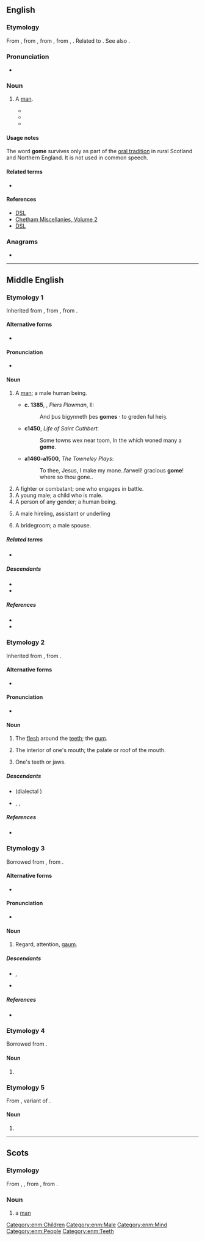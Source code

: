 {{also|gomë|gɔmɛ}}
==English==

===Etymology===
From {{der|en|enm|gome||man}}, from {{der|en|ang|guma||man}}, from {{inh|en|gem-pro|*gumô||man}}, from {{inh|en|ine-pro|*ǵʰmṓ||earthling}}, {{m|ine-pro|*dʰǵʰm̥mō||earthling}}. Related to {{cog|la|homō}}. See also {{m|en|human}}.

===Pronunciation===
* {{IPA|en|/ɡəʊm/}}

===Noun===
{{head|en|noun}}

# {{lb|en|obsolete|Scotland|Northern England}} A [[man]].
#* {{quote-text|en|title=The Knightly Tale of Golagros and Gawane|year=a. 1500|passage=A '''gome '''gais to ane garet.}}
#* {{quote-text|en|title=The Scottish Field|year=1515|passage=The King was glade of that golde, that the '''gome '''brought.}}
#* {{quote-journal|en|work=Scots Magazine|year=1820|passage=Whan the stalwart '''gome ''' strade ower the spait An' clasp'd me in the flude.}}

====Usage notes====
The word '''gome''' survives only as part of the [[oral tradition]] in rural Scotland and Northern England. It is not used in common speech.

====Related terms====
* {{l|en|bridegroom}}

====References====
* [http://www.dsl.ac.uk/entry/dost/gome DSL]
* [https://books.google.ru/books?id=LWNVAAAAcAAJ&pg=PR20&dq=The+king+was+glade+of+that+golde,+that+the+gome+brought,+And+promised+him+full+pertly,+his+part+for+to+take&hl=en&sa=X&ved=0ahUKEwiq5Ov94fLVAhUiCZoKHSIXAxoQ6AEIKDAA#v=onepage&q=The%20king%20was%20glade%20of%20that%20golde%2C%20that%20the%20gome%20brought%2C%20And%20promised%20him%20full%20pertly%2C%20his%20part%20for%20to%20take&f=false Chetham Miscellanies, Volume 2]
* [http://www.dsl.ac.uk/entry/snd/gome DSL]

===Anagrams===
* {{anagrams|en|a=egmo|mego}}

----

==Middle English==

===Etymology 1===
Inherited from {{inh|enm|ang|guma}}, from {{inh|enm|gem-pro|*gumô}}, from {{inh|enm|ine-pro|*ǵʰmṓ}}.

====Alternative forms====
* {{alter|enm|gume|goome|gomme|gone|gom|goom}}

====Pronunciation====
* {{IPA|enm|/ˈɡoːm(ə)/|/ˈɡum(ə)/}}

====Noun====
{{enm-noun|gomes|pl2=gomen}}

# {{senseid|enm|man}} A [[man]]; a male human being.
#* '''c. 1385''', {{w|William Langland}}, ''Piers Plowman'', II:
#*: And þus bigynneth þes '''gomes''' · to greden ful heiȝ.
#* '''c1450''', ''Life of Saint Cuthbert''ː
#*: Some towns wex near toom, In the which woned many a '''gome'''.
#* '''a1460-a1500''', ''The Towneley Plays'':
#*: To thee, Jesus, I make my mone..farwell! gracious '''gome'''! where so thou gone..
# A fighter or combatant; one who engages in battle.
# A young male; a child who is male.
# A person of any gender; a human being.
# {{lb|enm|rare}} A male hireling, assistant or underling
# {{lb|enm|rare}} A bridegroom; a male spouse.

=====Related terms=====
* {{l|enm|bridegome}}

=====Descendants=====
* {{desc|en|gome}}
* {{desc|sco|gome}}

=====References=====
* {{R:Webster 1913}}
* {{R:MED Online|entry=gǒme, gōme|pos=n.(1)|id=MED19067|accessdate=2018-10-10}}

===Etymology 2===
Inherited from {{inh|enm|ang|gōma}}, from {{inh|enm|gem-pro|*gōmô}}.

====Alternative forms====
* {{alter|enm|gume|goome|gomme|gumme}}

====Pronunciation====
* {{IPA|enm|/ˈɡoːm(ə)/|/ˈɡɔm(ə)/}}

====Noun====
{{enm-noun|gomes|pl2=goman}}

# {{senseid|enm|gum}}{{lb|en|often|in the plural}} The [[flesh]] around the [[teeth]]; the [[gum]].
# The interior of one's mouth; the palate or roof of the mouth.
# {{lb|enm|rare|late me}} One's teeth or jaws.

=====Descendants=====
* {{desc|en|gum}} (dialectal {{l|en|goom}})
* {{desc|sco|goom}}, {{l|sco|geem}}, {{l|sco|gum}}

=====References=====
* {{R:MED Online|entry=gọ̄me, gom(m)e|pos=n.(3)|id=MED19070|accessdate=2018-10-10}}

===Etymology 3===
Borrowed from {{bor|enm|non|gaumr}}, from {{der|enm|gem-pro|*gaumaz}}.

====Alternative forms====
* {{alter|enm|gom|goom}}

====Pronunciation====
* {{IPA|enm|/ɡoːm/}}

====Noun====
{{enm-noun|-}}

# {{senseid|enm|regard}} Regard, attention, [[gaum]].

=====Descendants=====
* {{desc|en|gaum}}, {{l|en|gorm}} {{q|dialectal}}
* {{desc|sco|goam}}

=====References=====
* {{R:MED Online|entry=gọ̄me|pos=n.(4)|id=MED19070|accessdate=2018-10-10}}

===Etymology 4===
Borrowed from {{bor|enm|xno|gome}}.

====Noun====
{{head|enm|noun}}

# {{alt form|enm|gumme}}

===Etymology 5===
From {{inh|enm|ang|gomen}}, variant of {{m|ang|gamen}}.

====Noun====
{{head|enm|noun}}

# {{alt form|enm|game}}

[[Category:enm:Children]]
[[Category:enm:Male]]
[[Category:enm:Mind]]
[[Category:enm:People]]
[[Category:enm:Teeth]]

----

==Scots==

===Etymology===
From {{der|sco|enm|gome}}, {{m|enm|gume}}, from {{der|sco|ang|guma||man, lord, hero}}, from {{der|sco|gem-pro|*gumô||man}}.

===Noun===
{{sco-noun}}

# a [[man]]